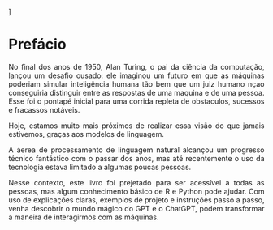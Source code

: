 \]

```{=html}
<style>
  body{text-align: justify}
</style>
```
::: progress
::: {.progress-bar style="width: 100%;"}
:::
:::

# Prefácio {.unnumbered}

No final dos anos de 1950, Alan Turing, o pai da ciência da computação, lançou um desafio ousado: ele imaginou um futuro em que as máquinas poderiam simular inteligência  humana tão bem que um juiz humano nçao conseguiria distinguir entre as respostas de uma maquina e de uma pessoa. Esse foi o pontapé inicial para uma corrida  repleta de obstaculos, sucessos e fracassos notáveis.

Hoje, estamos muito mais próximos de realizar essa visão do que jamais estivemos, graças aos modelos de linguagem.

A áerea de processamento de linguagem natural alcançou um progresso técnico fantástico com o passar dos anos, mas até recentemente o uso da tecnologia estava limitado a algumas poucas pessoas.

Nesse contexto, este livro foi prejetado para ser acessível a todas as pessoas, mas algum conhecimento básico de R e Python pode ajudar. Com uso de explicações claras, exemplos de projeto e instruções passo a passo, venha descobrir o mundo mágico do GPT e o ChatGPT, podem transformar a maneira de interagirmos com as máquinas.









::: progress
::: {.progress-bar style="width: 100%;"}
:::
:::
